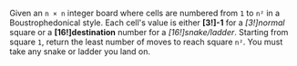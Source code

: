 Given an `n × n` integer board where cells are numbered from `1` to `n²` in a Boustrophedonical style. Each cell's value is either **[3!]-1** for a *[3!]normal* square or a **[16!]destination** number for a *[16!]snake/ladder*. Starting from square `1`, return the least number of moves to reach square `n²`. You must take any snake or ladder you land on.